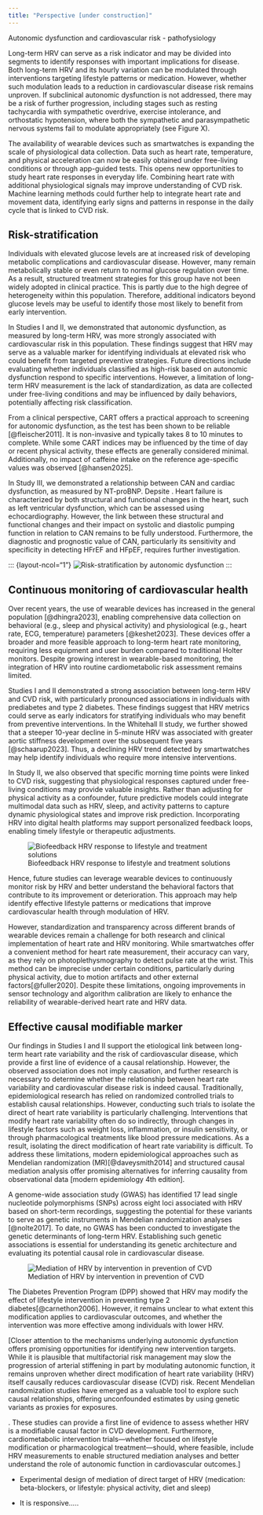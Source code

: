 ```yaml
---
title: "Perspective [under construction]"
---
```


Autonomic dysfunction and cardiovascular risk - pathofysiology

Long-term HRV can serve as a risk indicator and may be divided into segments to identify responses with important implications for disease. Both long-term HRV and its hourly variation can be modulated through interventions targeting lifestyle patterns or medication. However, whether such modulation leads to a reduction in cardiovascular disease risk remains unproven. If subclinical autonomic dysfunction is not addressed, there may be a risk of further progression, including stages such as resting tachycardia with sympathetic overdrive, exercise intolerance, and orthostatic hypotension, where both the sympathetic and parasympathetic nervous systems fail to modulate appropriately (see Figure X).

The availability of wearable devices such as smartwatches is expanding the scale of physiological data collection. Data such as heart rate, temperature, and physical acceleration can now be easily obtained under free-living conditions or through app-guided tests. This opens new opportunities to study heart rate responses in everyday life. Combining heart rate with additional physiological signals may improve understanding of CVD risk. Machine learning methods could further help to integrate heart rate and movement data, identifying early signs and patterns in response in the daily cycle that is linked to CVD risk.

## Risk-stratification

Individuals with elevated glucose levels are at increased risk of developing metabolic complications and cardiovascular disease. However, many remain metabolically stable or even return to normal glucose regulation over time. As a result, structured treatment strategies for this group have not been widely adopted in clinical practice. This is partly due to the high degree of heterogeneity within this population. Therefore, additional indicators beyond glucose levels may be useful to identify those most likely to benefit from early intervention.

In Studies I and II, we demonstrated that autonomic dysfunction, as measured by long-term HRV, was more strongly associated with cardiovascular risk in this population. These findings suggest that HRV may serve as a valuable marker for identifying individuals at elevated risk who could benefit from targeted preventive strategies. Future directions include evaluating whether individuals classified as high-risk based on autonomic dysfunction respond to specific interventions. However, a limitation of long-term HRV measurement is the lack of standardization, as data are collected under free-living conditions and may be influenced by daily behaviors, potentially affecting risk classification.

From a clinical perspective, CART offers a practical approach to screening for autonomic dysfunction, as the test has been shown to be reliable [@fleischer2011]. It is non-invasive and typically takes 8 to 10 minutes to complete. While some CART indices may be influenced by the time of day or recent physical activity, these effects are generally considered minimal. Additionally, no impact of caffeine intake on the reference age-specific values was observed [@hansen2025].

In Study III, we demonstrated a relationship between CAN and cardiac dysfunction, as measured by NT-proBNP. Depsite . Heart failure is characterized by both structural and functional changes in the heart, such as left ventricular dysfunction, which can be assessed using echocardiography. However, the link between these structural and functional changes and their impact on systolic and diastolic pumping function in relation to CAN remains to be fully understood. Furthermore, the diagnostic and prognostic value of CAN, particularly its sensitivity and specificity in detecting HFrEF and HFpEF, requires further investigation.

::: {layout-ncol="1"} ![Risk-stratification by autonomic dysfunction](images/strafication_tree_of_CAN.png){width="100%," fig-align="left"} :::

## Continuous monitoring of cardiovascular health

Over recent years, the use of wearable devices has increased in the general population [@dhingra2023], enabling comprehensive data collection on behavioral (e.g., sleep and physical activity) and physiological (e.g., heart rate, ECG, temperature) parameters [@keshet2023]. These devices offer a broader and more feasible approach to long-term heart rate monitoring, requiring less equipment and user burden compared to traditional Holter monitors. Despite growing interest in wearable-based monitoring, the integration of HRV into routine cardiometabolic risk assessment remains limited.

Studies I and II demonstrated a strong association between long-term HRV and CVD risk, with particularly pronounced associations in individuals with prediabetes and type 2 diabetes. These findings suggest that HRV metrics could serve as early indicators for stratifying individuals who may benefit from preventive interventions. In the Whitehall II study, we further showed that a steeper 10-year decline in 5-minute HRV was associated with greater aortic stiffness development over the subsequent five years [@schaarup2023]. Thus, a declining HRV trend detected by smartwatches may help identify individuals who require more intensive interventions.

In Study II, we also observed that specific morning time points were linked to CVD risk, suggesting that physiological responses captured under free-living conditions may provide valuable insights. Rather than adjusting for physical activity as a confounder, future predictive models could integrate multimodal data such as HRV, sleep, and activity patterns to capture dynamic physiological states and improve risk prediction. Incorporating HRV into digital health platforms may support personalized feedback loops, enabling timely lifestyle or therapeutic adjustments.

::: {layout-ncol="1"}
![Biofeedback HRV response to lifestyle and treatment solutions](images/smartwatch.png){width="100%," fig-align="left"}
:::

Hence, future studies can leverage wearable devices to continuously monitor risk by HRV and better understand the behavioral factors that contribute to its improvement or deterioration. This approach may help identify effective lifestyle patterns or medications that improve cardiovascular health through modulation of HRV.

However, standardization and transparency across different brands of wearable devices remain a challenge for both research and clinical implementation of heart rate and HRV monitoring. While smartwatches offer a convenient method for heart rate measurement, their accuracy can vary, as they rely on photoplethysmography to detect pulse rate at the wrist. This method can be imprecise under certain conditions, particularly during physical activity, due to motion artifacts and other external factors[@fuller2020]. Despite these limitations, ongoing improvements in sensor technology and algorithm calibration are likely to enhance the reliability of wearable-derived heart rate and HRV data.

## Effective causal modifiable marker

Our findings in Studies I and II support the etiological link between long-term heart rate variability and the risk of cardiovascular disease, which provide a first line of evidence of a causal relationship. However, the observed association does not imply causation, and further research is necessary to determine whether the relationship between heart rate variability and cardiovascular disease risk is indeed causal. Traditionally, epidemiological research has relied on randomized controlled trials to establish causal relationships. However, conducting such trials to isolate the direct of heart rate variability is particularly challenging. Interventions that modify heart rate variability often do so indirectly, through changes in lifestyle factors such as weight loss, inflammation, or insulin sensitivity, or through pharmacological treatments like blood pressure medications. As a result, isolating the direct modification of heart rate variability is difficult. To address these limitations, modern epidemiological approaches such as Mendelian randomization (MR)[@daveysmith2014] and structured causal mediation analysis offer promising alternatives for inferring causality from observational data \[modern epidemiology 4th edition\].

A genome-wide association study (GWAS) has identified 17 lead single nucleotide polymorphisms (SNPs) across eight loci associated with HRV based on short-term recordings, suggesting the potential for these variants to serve as genetic instruments in Mendelian randomization analyses [@nolte2017]. To date, no GWAS has been conducted to investigate the genetic determinants of long-term HRV. Establishing such genetic associations is essential for understanding its genetic architecture and evaluating its potential causal role in cardiovascular disease.

::: {layout-ncol="1"}
![Mediation of HRV by intervention in prevention of CVD](images/Mediation_HRV.png){width="100%," fig-align="left"}
:::

The Diabetes Prevention Program (DPP) showed that HRV may modify the effect of lifestyle intervention in preventing type 2 diabetes[@carnethon2006]. However, it remains unclear to what extent this modification applies to cardiovascular outcomes, and whether the intervention was more effective among individuals with lower HRV.

\[Closer attention to the mechanisms underlying autonomic dysfunction offers promising opportunities for identifying new intervention targets. While it is plausible that multifactorial risk management may slow the progression of arterial stiffening in part by modulating autonomic function, it remains unproven whether direct modification of heart rate variability (HRV) itself causally reduces cardiovascular disease (CVD) risk. Recent Mendelian randomization studies have emerged as a valuable tool to explore such causal relationships, offering unconfounded estimates by using genetic variants as proxies for exposures.

. These studies can provide a first line of evidence to assess whether HRV is a modifiable causal factor in CVD development. Furthermore, cardiometabolic intervention trials—whether focused on lifestyle modification or pharmacological treatment—should, where feasible, include HRV measurements to enable structured mediation analyses and better understand the role of autonomic function in cardiovascular outcomes.\]

-   Experimental design of mediation of direct target of HRV (medication: beta-blockers, or lifestyle: physical activity, diet and sleep)

-   It is responsive.....
